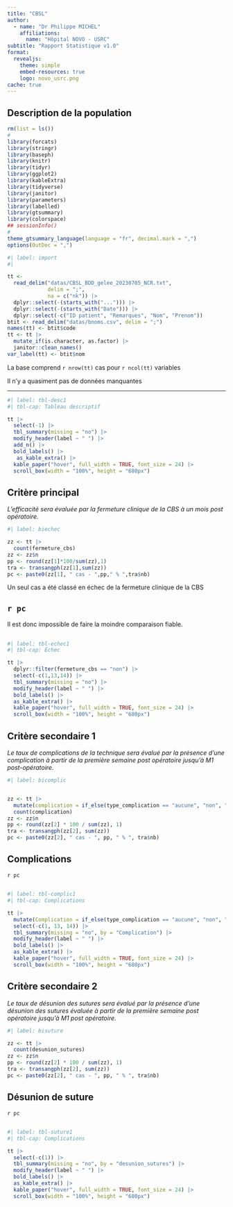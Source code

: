 ```yaml
---
title: "CBSL"
author:
  - name: "Dr Philippe MICHEL"
    affiliations:
      name: "Hôpital NOVO - USRC"
subtitle: "Rapport Statistique v1.0"
format: 
  revealjs:
    theme: simple
    embed-resources: true
    logo: novo_usrc.png
cache: true
---
```


## Description de la population

```r
rm(list = ls())
#
library(forcats)
library(stringr)
library(baseph)
library(knitr)
library(tidyr)
library(ggplot2)
library(kableExtra)
library(tidyverse)
library(janitor)
library(parameters)
library(labelled)
library(gtsummary)
library(colorspace)
## sessionInfo()
#
theme_gtsummary_language(language = "fr", decimal.mark = ",")
options(OutDec = ",")
```


```r
#| label: import
#| 

tt <-
  read_delim("datas/CBSL_BDD_gelee_20230705_NCR.txt",
             delim = ";",
             na = c("nk")) |>
  dplyr::select(-(starts_with("..."))) |>
  dplyr::select(-(starts_with("Date"))) |>
  dplyr::select(-c("ID patient", "Remarques", "Nom", "Prenom"))
btit <- read_delim("datas/bnoms.csv", delim = ";")
names(tt) <- btit$code
tt <- tt |>
  mutate_if(is.character, as.factor) |>
  janitor::clean_names()
var_label(tt) <- btit$nom
```


La base comprend `r nrow(tt)` cas pour `r ncol(tt)` variables

Il n'y a quasiment pas de données manquantes


---
```r
#| label: tbl-desc1
#| tbl-cap: Tableau descriptif

tt |>
  select(-1) |>
  tbl_summary(missing = "no") |>
  modify_header(label ~ " ") |>
  add_n() |>
  bold_labels() |>
   as_kable_extra() |> 
  kable_paper("hover", full_width = TRUE, font_size = 24) |> 
  scroll_box(width = "100%", height = "680px")
```



## Critère principal

*L’efficacité sera évaluée par la fermeture clinique de la CBS à un mois post opératoire.*


```r
#| label: biechec

zz <- tt |> 
  count(fermeture_cbs)
zz <- zz$n
pp <- round(zz[1]*100/sum(zz),1)
tra <- transangph(zz[1],sum(zz))
pc <- paste0(zz[1], " cas - ",pp," % ",tra$nb)
```


Un seul cas a été classé en échec de la fermeture clinique de la CBS 


::: {.callout-warning collapse="true"}
## `r pc`
:::

Il est donc impossible de faire la moindre comparaison fiable. 

## 
```r
#| label: tbl-echec1
#| tbl-cap: Échec

tt |>
  dplyr::filter(fermeture_cbs == "non") |> 
  select(-c(1,13,14)) |>
  tbl_summary(missing = "no") |>
  modify_header(label ~ " ") |>
  bold_labels() |>
  as_kable_extra() |> 
  kable_paper("hover", full_width = TRUE, font_size = 24) |> 
  scroll_box(width = "100%", height = "680px")
```



## Critère secondaire 1

*Le taux de complications de la technique sera évalué par la présence d’une complication à partir de la première semaine post opératoire jusqu’à M1 post-opératoire.*


```r
#| label: bicomplic


zz <- tt |>
  mutate(complication = if_else(type_complication == "aucune", "non", "oui")) |>
  count(complication)
zz <- zz$n
pp <- round(zz[2] * 100 / sum(zz), 1)
tra <- transangph(zz[2], sum(zz))
pc <- paste0(zz[2], " cas - ", pp, " % ", tra$nb)
```


::: {.callout-warning}
## Complications
`r pc`
:::

## 
```r
#| label: tbl-complic1
#| tbl-cap: Complications

tt |>
  mutate(Complication = if_else(type_complication == "aucune", "non", "oui")) |>
  select(-c(1, 13, 14)) |>
  tbl_summary(missing = "no", by = "Complication") |>
  modify_header(label ~ " ") |>
  bold_labels() |>
  as_kable_extra() |>
  kable_paper("hover", full_width = TRUE, font_size = 24) |> 
  scroll_box(width = "100%", height = "680px")
```

## Critère secondaire 2

*Le taux de désunion des sutures sera évalué par la présence d’une désunion des sutures évaluée à partir de la première semaine post opératoire jusqu’à M1 post opératoire.* 


```r
#| label: bisuture

zz <- tt |>
  count(desunion_sutures)
zz <- zz$n
pp <- round(zz[2] * 100 / sum(zz), 1)
tra <- transangph(zz[2], sum(zz))
pc <- paste0(zz[2], " cas - ", pp, " % ", tra$nb)
```



::: {.callout-warning}
## Désunion de suture
`r pc`
:::

##
```r
#| label: tbl-suture1
#| tbl-cap: Complications

tt |>
  select(-c(1)) |>
  tbl_summary(missing = "no", by = "desunion_sutures") |>
  modify_header(label ~ " ") |>
  bold_labels() |>
  as_kable_extra() |> 
  kable_paper("hover", full_width = TRUE, font_size = 24) |> 
  scroll_box(width = "100%", height = "680px")
```


